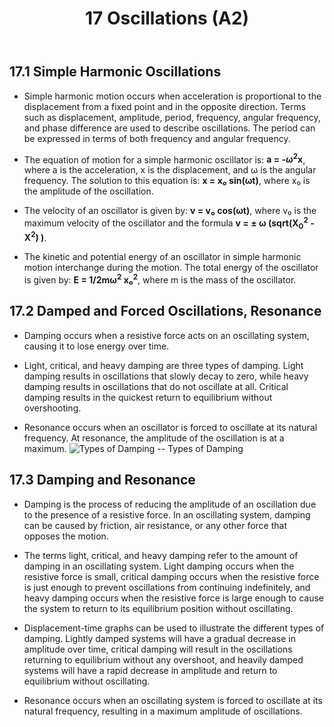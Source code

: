 ﻿---
title: 17 Oscillations (A2)
subject : physics
---
## 17.1 Simple Harmonic Oscillations

- Simple harmonic motion occurs when acceleration is proportional to the displacement from a fixed point and in the opposite direction. Terms such as displacement, amplitude, period, frequency, angular frequency, and phase difference are used to describe oscillations. The period can be expressed in terms of both frequency and angular frequency.

- The equation of motion for a simple harmonic oscillator is: **a = -ω<sup>2</sup>x**, where a is the acceleration, x is the displacement, and ω is the angular frequency. The solution to this equation is: **x = x₀ sin(ωt)**, where x₀ is the amplitude of the oscillation.

- The velocity of an oscillator is given by: **v = v₀ cos(ωt)**, where v₀ is the maximum velocity of the oscillator and the formula **v = ± ω (sqrt(X<sub>0</sub><sup>2</sup> - X<sup>2</sup>) )**.

- The kinetic and potential energy of an oscillator in simple harmonic motion interchange during the motion. The total energy of the oscillator is given by: **E = 1/2mω<sup>2</sup> x₀<sup>2</sup>**, where m is the mass of the oscillator.

## 17.2 Damped and Forced Oscillations, Resonance

- Damping occurs when a resistive force acts on an oscillating system, causing it to lose energy over time.

- Light, critical, and heavy damping are three types of damping. Light damping results in oscillations that slowly decay to zero, while heavy damping results in oscillations that do not oscillate at all. Critical damping results in the quickest return to equilibrium without overshooting.

- Resonance occurs when an oscillator is forced to oscillate at its natural frequency. At resonance, the amplitude of the oscillation is at a maximum.
![Types of Damping](https://raw.githubusercontent.com/bobelmasry/random_images/main/damping-final.png)
-- Types of Damping
## 17.3 Damping and Resonance

- Damping is the process of reducing the amplitude of an oscillation due to the presence of a resistive force. In an oscillating system, damping can be caused by friction, air resistance, or any other force that opposes the motion.

- The terms light, critical, and heavy damping refer to the amount of damping in an oscillating system. Light damping occurs when the resistive force is small, critical damping occurs when the resistive force is just enough to prevent oscillations from continuing indefinitely, and heavy damping occurs when the resistive force is large enough to cause the system to return to its equilibrium position without oscillating.

- Displacement-time graphs can be used to illustrate the different types of damping. Lightly damped systems will have a gradual decrease in amplitude over time, critical damping will result in the oscillations returning to equilibrium without any overshoot, and heavily damped systems will have a rapid decrease in amplitude and return to equilibrium without oscillating.

- Resonance occurs when an oscillating system is forced to oscillate at its natural frequency, resulting in a maximum amplitude of oscillations.

